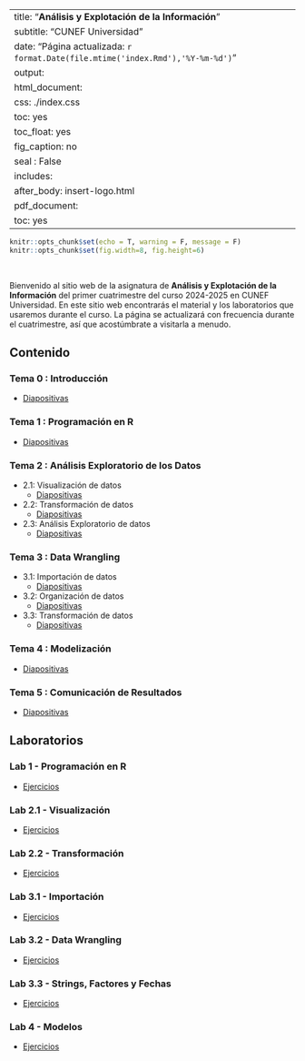 

---
title: "**Análisis y Explotación de la Información**"
subtitle: "CUNEF Universidad"
date: "Página actualizada: `r format.Date(file.mtime('index.Rmd'),'%Y-%m-%d')`"
output:
  html_document:
    css: ./index.css
    toc: yes
    toc_float: yes
    fig_caption: no
    seal : False
    includes:
      after_body: insert-logo.html
  pdf_document:
    toc: yes
---


<div class="title-logo"></div>

```r
knitr::opts_chunk$set(echo = T, warning = F, message = F)
knitr::opts_chunk$set(fig.width=8, fig.height=6) 
```

<br />

Bienvenido al sitio web de la asignatura de **Análisis y Explotación de la Información** del primer cuatrimestre del curso 2024-2025 en CUNEF Universidad. En este sitio web encontrarás el material y los laboratorios que usaremos durante el curso. La página se actualizará con frecuencia durante el cuatrimestre, así que acostúmbrate a visitarla a menudo.

## **Contenido**

### Tema 0 : Introducción
  - [Diapositivas](./tema0/tema0.html)


### Tema 1 : Programación en R
  - [Diapositivas](./tema1/tema1.html)

### Tema 2 : Análisis Exploratorio de los Datos
- 2.1: Visualización de datos
  - [Diapositivas](./tema2/tema2-1.html)
 

- 2.2: Transformación de datos
  - [Diapositivas](./tema2/tema2-2.html)



- 2.3: Análisis Exploratorio de datos
  - [Diapositivas](./tema2/tema2-3.html)
 

### Tema 3 : Data Wrangling

  - 3.1: Importación de datos
    - [Diapositivas](./tema3/tema3-1.html)
    

  - 3.2: Organización de datos
    - [Diapositivas](./tema3/tema3-2.html)

  
  - 3.3: Transformación de datos
    - [Diapositivas](./tema3/tema3-3.html)



### Tema 4 : Modelización
  - [Diapositivas](./tema4/tema4.html)

  
### Tema 5 : Comunicación de Resultados
  - [Diapositivas](./tema5/tema5.html)


## **Laboratorios**


### Lab 1 - Programación en R 
  - [Ejercicios](./labs/lab1.html)


### Lab 2.1 - Visualización 
  - [Ejercicios](./labs/lab2.html)
  

### Lab 2.2 - Transformación
  - [Ejercicios](./labs/lab3.html)
  
  
### Lab 3.1 - Importación
  - [Ejercicios](./labs/lab4.html)


### Lab 3.2 - Data Wrangling
  - [Ejercicios](./labs/lab5.html)


### Lab 3.3 - Strings, Factores y Fechas
  - [Ejercicios](./labs/lab6.html)


### Lab 4 - Modelos
  - [Ejercicios](./labs/lab7.html)
